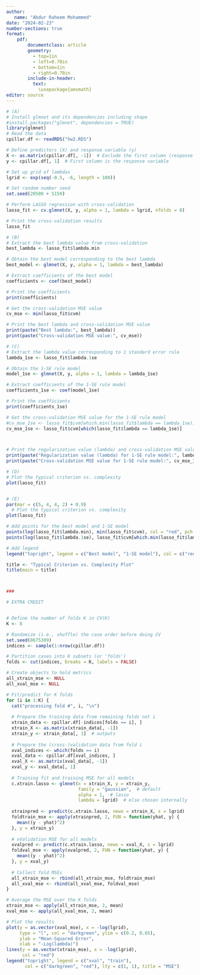 ```yaml
---
author: 
   name: "Abdur Raheem Mohammed"
date: "2024-02-23"
number-sections: true
format: 
    pdf: 
        documentclass: article
        geometry: 
          - top=1in
          - left=0.70in
          - bottom=1in
          - right=0.70in
        include-in-header: 
          text: 
            \usepackage{amsmath}
editor: source
---
```



```r
# (A)
# Install glmnet and its dependencies including shape
#install.packages("glmnet", dependencies = TRUE)
library(glmnet)
# Read the data
cpillar.df <- readRDS("hw2.RDS")

# Define predictors (X) and response variable (y)
X <- as.matrix(cpillar.df[, -1])  # Exclude the first column (response variable)
y <- cpillar.df[, 1]  # First column is the response variable

# Set up grid of lambdas
lgrid <- exp(seq(-0.5, -6, length = 100))

# Set random number seed
set.seed(20500 + 5150)

# Perform LASSO regression with cross-validation
lasso_fit <- cv.glmnet(X, y, alpha = 1, lambda = lgrid, nfolds = 8)

# Print the cross-validation results
lasso_fit

```


```r
# (B)
# Extract the best lambda value from cross-validation
best_lambda <- lasso_fit$lambda.min

# Obtain the best model corresponding to the best lambda
best_model <- glmnet(X, y, alpha = 1, lambda = best_lambda)

# Extract coefficients of the best model
coefficients <- coef(best_model)

# Print the coefficients
print(coefficients)

# Get the cross-validation MSE value
cv_mse <- min(lasso_fit$cvm)

# Print the best lambda and cross-validation MSE value
print(paste("Best lambda:", best_lambda))
print(paste("Cross-validation MSE value:", cv_mse))


```

```r
# (C)
# Extract the lambda value corresponding to 1 standard error rule
lambda_1se <- lasso_fit$lambda.1se

# Obtain the 1-SE rule model
model_1se <- glmnet(X, y, alpha = 1, lambda = lambda_1se)

# Extract coefficients of the 1-SE rule model
coefficients_1se <- coef(model_1se)

# Print the coefficients
print(coefficients_1se)

# Get the cross-validation MSE value for the 1-SE rule model
#cv_mse_1se <- lasso_fit$cvm[which.min(lasso_fit$lambda == lambda_1se)]
cv_mse_1se <- lasso_fit$cvm[which(lasso_fit$lambda == lambda_1se)]



# Print the regularization value (lambda) and cross-validation MSE value for the 1-SE rule model
print(paste("Regularization value (lambda) for 1-SE rule model:", lambda_1se))
print(paste("Cross-validation MSE value for 1-SE rule model:", cv_mse_1se))

```

```r
# (D)
# Plot the typical criterion vs. complexity
plot(lasso_fit)



```




```r

# (E)
par(mar = c(5, 4, 4, 2) + 0.9)  
  # Plot the typical criterion vs. complexity
plot(lasso_fit)

# Add points for the best model and 1-SE model
points(log(lasso_fit$lambda.min), min(lasso_fit$cvm), col = "red", pch = 19)  # Best model
points(log(lasso_fit$lambda.1se), lasso_fit$cvm[which.min(lasso_fit$lambda == lasso_fit$lambda.1se)], col = "blue", pch = 19)  # 1-SE model

# Add legend
legend("topright", legend = c("Best model", "1-SE model"), col = c("red", "blue"), pch = 19)

title <- "Typical Criterion vs. Complexity Plot"
title(main = title)



###
```

```r
# EXTRA CREDIT 


# Define the number of folds K in CV(K)
K <- 8

# Randomize (i.e., shuffle) the case order before doing CV
set.seed(8675309)
indices <- sample(1:nrow(cpillar.df))

# Partition cases into K subsets (or 'folds')
folds <- cut(indices, breaks = K, labels = FALSE)

# Create objects to hold metrics
all_xtrain_mse <- NULL
all_xval_mse <- NULL

# Fit/predict for K folds
for (i in 1:K) {
  cat("processing fold #", i, "\n")
  
  # Prepare the training data from remaining folds not i
  xtrain_data <- cpillar.df[-indices[folds == i], ]
  xtrain_X <- as.matrix(xtrain_data[, -1])
  xtrain_y <- xtrain_data[, 1]  # outputs
  
  # Prepare the (cross-)validation data from fold i
  xval_indices <- which(folds == i)
  xval_data <- cpillar.df[xval_indices, ]
  xval_X <- as.matrix(xval_data[, -1])
  xval_y <- xval_data[, 1]
  
  # Training fit and training MSE for all models
  c.xtrain.lasso <- glmnet(x = xtrain_X, y = xtrain_y,
                           family = "gaussian",  # default
                           alpha = 1,  # lasso
                           lambda = lgrid)  # else chosen internally
  
  xtrainpred <- predict(c.xtrain.lasso, newx = xtrain_X, s = lgrid)
  foldtrain_mse <- apply(xtrainpred, 2, FUN = function(yhat, y) {
    mean((y - yhat)^2)
  }, y = xtrain_y)
  
  # xValidation MSE for all models
  xvalpred <- predict(c.xtrain.lasso, newx = xval_X, s = lgrid)
  foldval_mse <- apply(xvalpred, 2, FUN = function(yhat, y) {
    mean((y - yhat)^2)
  }, y = xval_y)
  
  # Collect fold MSEs
  all_xtrain_mse <- rbind(all_xtrain_mse, foldtrain_mse)
  all_xval_mse <- rbind(all_xval_mse, foldval_mse)
}

# Average the MSE over the K folds
xtrain_mse <- apply(all_xtrain_mse, 2, mean)
xval_mse <- apply(all_xval_mse, 2, mean)

# Plot the results
plot(y = as.vector(xval_mse), x = -log(lgrid),
     type = "l", col = "darkgreen", ylim = c(0.2, 0.65),
     ylab = "Mean-Squared Error",
     xlab = "-Log(lambda)")
lines(y = as.vector(xtrain_mse), x = -log(lgrid),
      col = "red")
legend("topright", legend = c("xval", "train"),
       col = c("darkgreen", "red"), lty = c(1, 1), title = "MSE")

```

